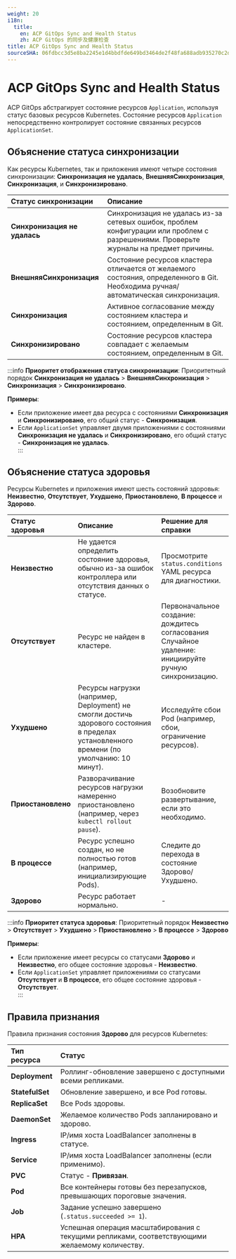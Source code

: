 ```yaml
---
weight: 20
i18n:
  title:
    en: ACP GitOps Sync and Health Status
    zh: ACP GitOps 的同步及健康检查
title: ACP GitOps Sync and Health Status
sourceSHA: 06fdbcc3d5e8ba2245e1d4bbdfde649bd3464de2f48fa688adb935270c2dd81d
---
```


# ACP GitOps Sync and Health Status

ACP GitOps абстрагирует состояние ресурсов `Application`, используя статус базовых ресурсов Kubernetes. Состояние ресурсов `Application` непосредственно контролирует состояние связанных ресурсов `ApplicationSet`.

## Объяснение статуса синхронизации

Как ресурсы Kubernetes, так и приложения имеют четыре состояния синхронизации: **Синхронизация не удалась**, **ВнешняяСинхронизация**, **Синхронизация**, и **Синхронизировано**.

| **Статус синхронизации** | **Описание**                                                                                                         |
| :----------------------- | :------------------------------------------------------------------------------------------------------------------ |
| **Синхронизация не удалась** | Синхронизация не удалась из-за сетевых ошибок, проблем конфигурации или проблем с разрешениями. Проверьте журналы на предмет причины. |
| **ВнешняяСинхронизация**   | Состояние ресурсов кластера отличается от желаемого состояния, определенного в Git. Необходима ручная/автоматическая синхронизация.                              |
| **Синхронизация**         | Активное согласование между состоянием кластера и состоянием, определенным в Git.                                      |
| **Синхронизировано**      | Состояние ресурсов кластера совпадает с желаемым состоянием, определенным в Git.                                     |

:::info
**Приоритет отображения статуса синхронизации**: Приоритетный порядок **Синхронизация не удалась** > **ВнешняяСинхронизация** > **Синхронизация** > **Синхронизировано**.

**Примеры**:

- Если приложение имеет два ресурса с состояниями **Синхронизация** и **Синхронизировано**, его общий статус - **Синхронизация**.
- Если `ApplicationSet` управляет двумя приложениями с состояниями **Синхронизация не удалась** и **Синхронизировано**, его общий статус - **Синхронизация не удалась**.\
  :::

## Объяснение статуса здоровья

Ресурсы Kubernetes и приложения имеют шесть состояний здоровья: **Неизвестно**, **Отсутствует**, **Ухудшено**, **Приостановлено**, **В процессе** и **Здорово**.

| **Статус здоровья** | **Описание**                                                                                                 | **Решение для справки**                                                                     |
| :------------------ | :----------------------------------------------------------------------------------------------------------- | :------------------------------------------------------------------------------------------- |
| **Неизвестно**      | Не удается определить состояние здоровья, обычно из-за ошибок контроллера или отсутствия данных о статусе.   | Просмотрите `status.conditions` YAML ресурса для диагностики.                               |
| **Отсутствует**     | Ресурс не найден в кластере.                                                                                 | Первоначальное создание: дождитесь согласования <br /> Случайное удаление: инициируйте ручную синхронизацию. |
| **Ухудшено**        | Ресурсы нагрузки (например, Deployment) не смогли достичь здорового состояния в пределах установленного времени (по умолчанию: 10 минут). | Исследуйте сбои Pod (например, сбои, ограничение ресурсов).                                  |
| **Приостановлено**   | Разворачивание ресурсов нагрузки намеренно приостановлено (например, через <code>kubectl rollout pause</code>). | Возобновите развертывание, если это необходимо.                                            |
| **В процессе**      | Ресурс успешно создан, но не полностью готов (например, инициализирующие Pods).                              | Следите до перехода в состояние Здорово/Ухудшено.                                           |
| **Здорово**        | Ресурс работает нормально.                                                                                    | -                                                                                             |

:::info
**Приоритет статуса здоровья**: Приоритетный порядок **Неизвестно** > **Отсутствует** > **Ухудшено** > **Приостановлено** > **В процессе** > **Здорово**

**Примеры**:

- Если приложение имеет ресурсы со статусами **Здорово** и **Неизвестно**, его общее состояние здоровья - **Неизвестно**.
- Если `ApplicationSet` управляет приложениями со статусами **Отсутствует** и **В процессе**, его общее состояние здоровья - **Отсутствует**.\
  :::

## Правила признания

Правила признания состояния **Здорово** для ресурсов Kubernetes:

| **Тип ресурса** | **Статус**                                                                  |
| :-------------- | :-------------------------------------------------------------------------- |
| **Deployment**  | Роллинг-обновление завершено с доступными всеми репликами.                  |
| **StatefulSet** | Обновление завершено, и все Pod готовы.                                    |
| **ReplicaSet**  | Все Pods здоровы.                                                           |
| **DaemonSet**   | Желаемое количество Pods запланировано и здорово.                           |
| **Ingress**     | IP/имя хоста LoadBalancer заполнены в статусе.                              |
| **Service**     | IP/имя хоста LoadBalancer заполнены (если применимо).                      |
| **PVC**         | Статус - **Привязан**.                                                      |
| **Pod**         | Все контейнеры готовы без перезапусков, превышающих пороговые значения.    |
| **Job**         | Задание успешно завершено (`.status.succeeded >= 1`).                        |
| **HPA**         | Успешная операция масштабирования с текущими репликами, соответствующими желаемому количеству. |
